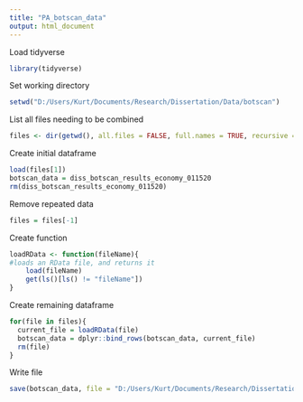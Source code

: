 ```yaml
---
title: "PA_botscan_data"
output: html_document
---
```


Load tidyverse

```r
library(tidyverse)
```

Set working directory

```r
setwd("D:/Users/Kurt/Documents/Research/Dissertation/Data/botscan")
```

List all files needing to be combined

```r
files <- dir(getwd(), all.files = FALSE, full.names = TRUE, recursive = TRUE)
```

Create initial dataframe

```r
load(files[1])
botscan_data = diss_botscan_results_economy_011520
rm(diss_botscan_results_economy_011520)
```

Remove repeated data

```r
files = files[-1]
```

Create function

```r
loadRData <- function(fileName){
#loads an RData file, and returns it
    load(fileName)
    get(ls()[ls() != "fileName"])
}
```


Create remaining dataframe

```r
for(file in files){
  current_file = loadRData(file)
  botscan_data = dplyr::bind_rows(botscan_data, current_file)
  rm(file)
}
```

Write file

```r
save(botscan_data, file = "D:/Users/Kurt/Documents/Research/Dissertation/Data/botscan/botscan_data.RData")
```

